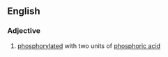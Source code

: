 ==English==

===Adjective===
{{en-adj|-}}

# {{label|en|biochemistry}} [[phosphorylated]] with two units of [[phosphoric acid]]